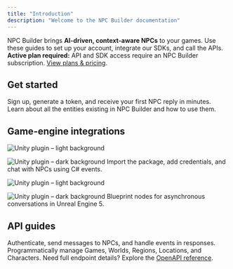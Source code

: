 ```yaml
---
title: "Introduction"
description: "Welcome to the NPC Builder documentation"
---
```


<Info>
NPC Builder brings <strong>AI-driven, context-aware NPCs</strong> to your games.  
Use these guides to set up your account, integrate our SDKs, and call the APIs.
</Info>

<Warning>
<strong>Active plan required:</strong> API and SDK access require an NPC Builder subscription.  
<a href="https://npcbuilder.com/plans">View plans & pricing</a>.
</Warning>

## Get started

<Columns cols={2}>
  <Card title="Quickstart" href="/quickstart" icon="rocket" horizontal>
    Sign up, generate a token, and receive your first NPC reply in minutes.
  </Card>
  <Card title="Entity Reference" href="/essentials/entities" icon="gear" horizontal>
    Learn about all the entities existing in NPC Builder and how to use them.
  </Card>
</Columns>

## Game-engine integrations

<Columns cols={2}>
  <Card title="Unity Plugin" href="/integrations/unity">
  <img
    src="/images/unity-light.svg"
    alt="Unity plugin – light background"
    className="block dark:hidden w-full h-40 rounded-lg mb-2"
  />

  <img
    src="/images/unity-dark.svg"
    alt="Unity plugin – dark background"
    className="hidden dark:block w-full h-40 rounded-lg mb-2"
  />
    Import the package, add credentials, and chat with NPCs using C# events.
  </Card>

  <Card title="Unreal Engine Plugin" href="/integrations/unreal">
  <img
    src="/images/unreal-light.svg"
    alt="Unity plugin – light background"
    className="block dark:hidden w-full h-40 rounded-lg mb-2"
  />

  <img
    src="/images/unreal-dark.svg"
    alt="Unity plugin – dark background"
    className="hidden dark:block w-full h-40 rounded-lg mb-2"
  />
    Blueprint nodes for asynchronous conversations in Unreal Engine 5.
  </Card>
</Columns>

## API guides

<Columns cols={2}>
  <Card title="Interactions API" href="/interactions-api-guide" icon="message-dots">
    Authenticate, send messages to NPCs, and handle events in responses.
  </Card>
  <Card title="Context API" href="/context-api-reference" icon="database">
    Programmatically manage Games, Worlds, Regions, Locations, and Characters.
  </Card>
</Columns>

<Tip>
Need full endpoint details? Explore the <a href="/api-reference/introduction">OpenAPI reference</a>.
</Tip>

